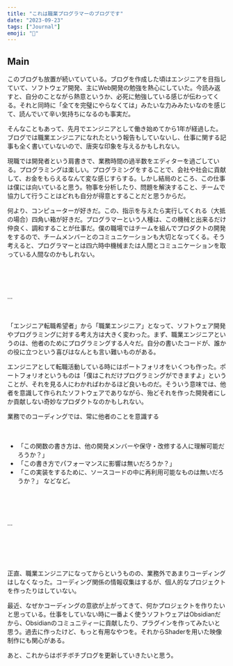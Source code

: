 ```yaml
---
title: "これは職業プログラマーのブログです"
date: "2023-09-23"
tags: ["Journal"]
emoji: "🤞"
---
```


## Main
このブログも放置が続いていている。ブログを作成した頃はエンジニアを目指していて、ソフトウェア開発、主にWeb開発の勉強を熱心にしていた。今読み返すと、自分のことながら熱意というか、必死に勉強している感じが伝わってくる。それと同時に「全てを完璧にやらなくては」みたいな力みみたいなのを感じて、読んでいて辛い気持ちになるのも事実だ。

そんなこともあって、先月でエンジニアとして働き始めてから1年が経過した。ブログでは職業エンジニアになれたという報告もしていないし、仕事に関する記事も全く書いていないので、唐突な印象を与えるかもしれない。

現職では開発者という肩書きで、業務時間の過半数をエディターを過ごしている。プログラミングは楽しい。プログラミングをすることで、会社や社会に貢献して、お金をもらえるなんて変な感じすらする。しかし結局のところ、この仕事は僕には向いていると思う。物事を分析したり、問題を解決すること、チームで協力して行うことはどれも自分が得意とすることだと思うからだ。

何より、コンピューターが好きだ。この、指示を与えたら実行してくれる（大抵の場合）四角い箱が好きだ。プログラマーという人種は、この機械と出来るだけ仲良く、調和することが仕事だ。僕の職場ではチームを組んでプロダクトの開発をするので、チームメンバーとのコミュニケーションも大切となってくる。そう考えると、プログラマーとは四六時中機械または人間とコミュニケーションを取っている人間なのかもしれない。

<br />
<br />
<br />

…
<br />
<br />
<br />


「エンジニア転職希望者」から「職業エンジニア」となって、ソフトウェア開発やプログラミングに対する考え方は大きく変わった。まず、職業エンジニアというのは、他者のためにプログラミングする人々だ。自分の書いたコードが、誰かの役に立つという喜びはなんとも言い難いものがある。

エンジニアとして転職活動している時にはポートフォリオをいくつも作った。ポートフォリオというものは「僕はこれだけプログラミングができますよ」ということが、それを見る人にわかればわかるほど良いものだ。そういう意味では、他者を意識して作られたソフトウェアでありながら、殆どそれを作った開発者にしか貢献しない奇妙なプロダクトなのかもしれない。

業務でのコーディングでは、常に他者のことを意識する
<br />
<br />
<br />

- 「この関数の書き方は、他の開発メンバーや保守・改修する人に理解可能だろうか？」
- 「この書き方でパフォーマンスに影響は無いだろうか？」
- 「この実装をするために、ソースコードの中に再利用可能なものは無いだろうか？」
などなど。

<br />
<br />
<br />

…

<br />
<br />
<br />
<br />


正直、職業エンジニアになってからというものの、業務外であまりコーディングはしなくなった。コーディング関係の情報収集はするが、個人的なプロジェクトを作ったりはしていない。

最近、なぜかコーディングの意欲が上がってきて、何かプロジェクトを作りたいと思っている。仕事をしていない時に一番よく使うソフトウェアはObsidianだから、Obsidianのコミュニティーに貢献したり、プラグインを作ってみたいと思う。過去に作ったけど、もっと有用なやつを。それからShaderを用いた映像制作にも関心がある。

あと、これからはボチボチブログを更新していきたいと思う。
